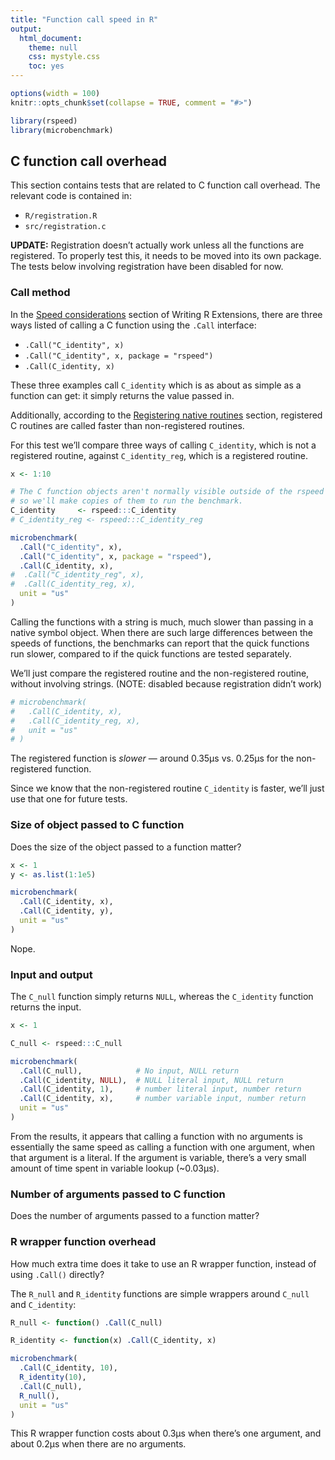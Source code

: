 ```yaml
---
title: "Function call speed in R"
output:
  html_document:
    theme: null
    css: mystyle.css
    toc: yes
---
```


<!--
%\VignetteEngine{knitr::rmarkdown}
%\VignetteIndexEntry{Function call speed in R}
-->

```r
options(width = 100)
knitr::opts_chunk$set(collapse = TRUE, comment = "#>")
```

```r
library(rspeed)
library(microbenchmark)
```

## C function call overhead

This section contains tests that are related to C function call overhead. The relevant code is contained in:

* `R/registration.R`
* `src/registration.c`

**UPDATE:** Registration doesn't actually work unless all the functions are registered. To properly test this, it needs to be moved into its own package. The tests below involving registration have been disabled for now.

### Call method

In the [Speed considerations](http://cran.r-project.org/doc/manuals/r-release/R-exts.html#Speed-considerations) section of Writing R Extensions, there are three ways listed of calling a C function using the `.Call` interface:

* `.Call("C_identity", x)`
* `.Call("C_identity", x, package = "rspeed")`
* `.Call(C_identity, x)`

These three examples call `C_identity` which is as about as simple as a function can get: it simply returns the value passed in.

Additionally, according to the [Registering native routines](http://cran.r-project.org/doc/manuals/r-release/R-exts.html#Registering-native-routines) section, registered C routines are called faster than non-registered routines.

For this test we'll compare three ways of calling `C_identity`, which is not a registered routine, against `C_identity_reg`, which is a registered routine.

```r
x <- 1:10

# The C function objects aren't normally visible outside of the rspeed namespace,
# so we'll make copies of them to run the benchmark.
C_identity     <- rspeed:::C_identity
# C_identity_reg <- rspeed:::C_identity_reg

microbenchmark(
  .Call("C_identity", x),
  .Call("C_identity", x, package = "rspeed"),
  .Call(C_identity, x),
#  .Call("C_identity_reg", x),
#  .Call(C_identity_reg, x),
  unit = "us"
)
```

Calling the functions with a string is much, much slower than passing in a native symbol object. When there are such large differences between the speeds of functions, the benchmarks can report that the quick functions run slower, compared to if the quick functions are tested separately.

We'll just compare the registered routine and the non-registered routine, without involving strings. (NOTE: disabled because registration didn't work)

```r
# microbenchmark(
#   .Call(C_identity, x),
#   .Call(C_identity_reg, x),
#   unit = "us"
# )
```

The registered function is _slower_ --- around 0.35µs vs. 0.25µs for the non-registered function.

Since we know that the non-registered routine `C_identity` is faster, we'll just use that one for future tests.

### Size of object passed to C function

Does the size of the object passed to a function matter?

```r
x <- 1
y <- as.list(1:1e5)

microbenchmark(
  .Call(C_identity, x),
  .Call(C_identity, y),
  unit = "us"
)
```

Nope.

### Input and output


The `C_null` function simply returns `NULL`, whereas the `C_identity` function returns the input.

```r
x <- 1

C_null <- rspeed:::C_null

microbenchmark(
  .Call(C_null),            # No input, NULL return
  .Call(C_identity, NULL),  # NULL literal input, NULL return
  .Call(C_identity, 1),     # number literal input, number return
  .Call(C_identity, x),     # number variable input, number return
  unit = "us"
)
```

From the results, it appears that calling a function with no arguments is essentially the same speed as calling a function with one argument, when that argument is a literal. If the argument is variable, there's a very small amount of time spent in variable lookup (~0.03µs).

### Number of arguments passed to C function

Does the number of arguments passed to a function matter?


### R wrapper function overhead

How much extra time does it take to use an R wrapper function, instead of using `.Call()` directly?

The `R_null` and `R_identity` functions are simple wrappers around `C_null` and `C_identity`:

```r
R_null <- function() .Call(C_null)

R_identity <- function(x) .Call(C_identity, x)
```

```r
microbenchmark(
  .Call(C_identity, 10),
  R_identity(10),
  .Call(C_null),
  R_null(),
  unit = "us"
)
```

This R wrapper function costs about 0.3µs when there's one argument, and about 0.2µs when there are no arguments.
